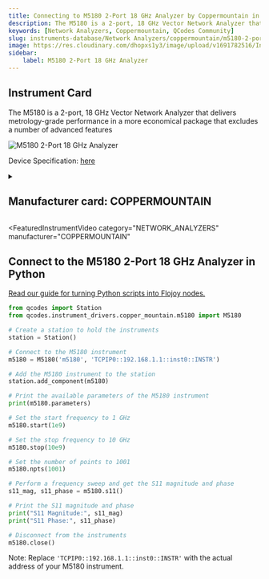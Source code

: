```yaml
---
title: Connecting to M5180 2-Port 18 GHz Analyzer by Coppermountain in Python
description: The M5180 is a 2-port, 18 GHz Vector Network Analyzer that delivers metrology-grade performance in a more economical package that excludes a number of advanced features
keywords: [Network Analyzers, Coppermountain, QCodes Community] 
slug: instruments-database/Network Analyzers/coppermountain/m5180-2-port-18-ghz-analyzer 
image: https://res.cloudinary.com/dhopxs1y3/image/upload/v1691782516/Instruments/Network%20Analyzer/M5180-2-Port-18-GHz-Analyzer/M5180-2-Port-18-GHz-Analyzer.png
sidebar:
    label: M5180 2-Port 18 GHz Analyzer 
---
```



## Instrument Card


The M5180 is a 2-port, 18 GHz Vector Network Analyzer that delivers metrology-grade performance in a more economical package that excludes a number of advanced features

![M5180 2-Port 18 GHz Analyzer](https://res.cloudinary.com/dhopxs1y3/image/upload/v1691782516/Instruments/Network%20Analyzer/M5180-2-Port-18-GHz-Analyzer/M5180-2-Port-18-GHz-Analyzer.png)

Device Specification: [here](https://coppermountaintech.com/m-series-data-sheet/)

<details style={{ marginTop: "15px"}}>
<summary><h2 style={{display:'inline'}}>Manufacturer card: COPPERMOUNTAIN</h2></summary>

![COPPERMOUNTAIN](https://res.cloudinary.com/dhopxs1y3/image/upload/v1692806129/Instruments/Vendor%20Logos/Coppermountain.png)

**Copper Mountain Technologies** develops innovative RF test and measurement solutions for engineers worldwide that enable engineers to extend their reach.

- Headquarters: US
- Yearly Revenue (millions, USD): 301
- Vendor Website: [here](https://coppermountaintech.com/)

</details>


<FeaturedInstrumentVideo
  category="NETWORK_ANALYZERS"
  manufacturer="COPPERMOUNTAIN"
></FeaturedInstrumentVideo>

## Connect to the M5180 2-Port 18 GHz Analyzer in Python

[Read our guide for turning Python scripts into Flojoy nodes.](https://docs.flojoy.ai/contribution/blocks/custom-flojoy-block/)



<Tabs>
<TabItem value="Flojoy" label="Flojoy" className="flojoy-instrument-tabs">

<NodeCardCollection category="NETWORK_ANALYZERS" manufacturer="Coppermountain"></NodeCardCollection>

</TabItem>
<TabItem value="QCodes Community" label="QCodes Community">

```python
from qcodes import Station
from qcodes.instrument_drivers.copper_mountain.m5180 import M5180

# Create a station to hold the instruments
station = Station()

# Connect to the M5180 instrument
m5180 = M5180('m5180', 'TCPIP0::192.168.1.1::inst0::INSTR')

# Add the M5180 instrument to the station
station.add_component(m5180)

# Print the available parameters of the M5180 instrument
print(m5180.parameters)

# Set the start frequency to 1 GHz
m5180.start(1e9)

# Set the stop frequency to 10 GHz
m5180.stop(10e9)

# Set the number of points to 1001
m5180.npts(1001)

# Perform a frequency sweep and get the S11 magnitude and phase
s11_mag, s11_phase = m5180.s11()

# Print the S11 magnitude and phase
print("S11 Magnitude:", s11_mag)
print("S11 Phase:", s11_phase)

# Disconnect from the instruments
m5180.close()
```
Note: Replace `'TCPIP0::192.168.1.1::inst0::INSTR'` with the actual address of your M5180 instrument.

</TabItem>
</Tabs>